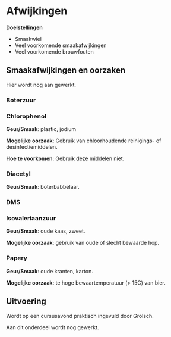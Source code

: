 # Afwijkingen

**Doelstellingen**

-  Smaakwiel
-  Veel voorkomende smaakafwijkingen
-  Veel voorkomende brouwfouten

## Smaakafwijkingen en oorzaken

Hier wordt nog aan gewerkt.

### Boterzuur

### Chlorophenol

**Geur/Smaak**: plastic, jodium

**Mogelijke oorzaak**: Gebruik van chloorhoudende reinigings- of desinfectiemiddelen.

**Hoe te voorkomen**: Gebruik deze middelen niet.

### Diacetyl

**Geur/Smaak**: boterbabbelaar.

### DMS

### Isovaleriaanzuur

**Geur/Smaak**: oude kaas, zweet.

**Mogelijke oorzaak**: gebruik van oude of slecht bewaarde hop.

### Papery

**Geur/Smaak**: oude kranten, karton.

**Mogelijke oorzaak**: te hoge bewaartemperatuur (> 15C) van bier.

## Uitvoering

Wordt op een cursusavond praktisch ingevuld door Grolsch.

Aan dit onderdeel wordt nog gewerkt.

